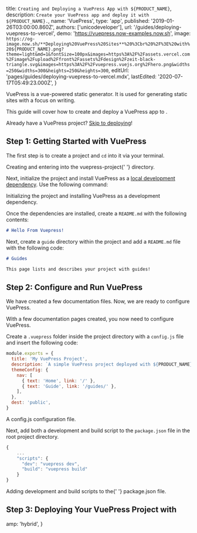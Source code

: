 
  title: `Creating and Deploying a VuePress App with ${PRODUCT_NAME}`,
  description: `Create your VuePress app and deploy it with ${PRODUCT_NAME}.`,
  name: 'VuePress',
  type: 'app',
  published: '2019-01-26T03:00:00.860Z',
  authors: ['unicodeveloper'],
  url: '/guides/deploying-vuepress-to-vercel',
  demo: 'https://vuepress.now-examples.now.sh',
  image: `https://og-image.now.sh/**Deploying%20VuePress%20Sites**%20%3Cbr%20%2F%3E%20with%20${PRODUCT_NAME}.png?theme=light&md=1&fontSize=100px&images=https%3A%2F%2Fassets.vercel.com%2Fimage%2Fupload%2Ffront%2Fassets%2Fdesign%2Fzeit-black-triangle.svg&images=https%3A%2F%2Fvuepress.vuejs.org%2Fhero.png&widths=250&widths=300&heights=250&heights=300`,
  editUrl: 'pages/guides/deploying-vuepress-to-vercel.mdx',
  lastEdited: '2020-07-17T05:49:23.000Z',
}

VuePress is a vue-powered static generator. It is used for generating static sites with a focus on writing.

This guide will cover how to create and deploy a VuePress app to <ProductName />.

Already have a VuePress project? [Skip to deploying](#step-3:-deploying-your-vuepress-project-with-vercel)!

## Step 1: Getting Started with VuePress

The first step is to create a project and `cd` into it via your terminal.

<Snippet
  width="100%"
  dark
  text="mkdir vuepress-project && cd vuepress-project"
/>
<Caption>
  Creating and entering into the <InlineCode>vuepress-project</InlineCode>{' '}
  directory.
</Caption>

Next, initialize the project and install VuePress as a [local development dependency](https://docs.npmjs.com/specifying-dependencies-and-devdependencies-in-a-package-json-file). Use the following command:

<Snippet width="100%" dark text="npm init -y && npm i -D vuepress" />
<Caption>
  Initializing the project and installing VuePress as a development dependency.
</Caption>

Once the dependencies are installed, create a `README.md` with the following contents:

```markdown
# Hello From Vuepress!
```

Next, create a `guide` directory within the project and add a `README.md` file with the following code:

```markdown
# Guides

This page lists and describes your project with guides!
```

## Step 2: Configure and Run VuePress

We have created a few documentation files. Now, we are ready to configure VuePress.

With a few documentation pages created, you now need to configure VuePress.

Create a `.vuepress` folder inside the project directory with a `config.js` file and insert the following code:

```js
module.exports = {
  title: 'My VuePress Project',
  description: `A simple VuePress project deployed with ${PRODUCT_NAME}.`,
  themeConfig: {
    nav: [
      { text: 'Home', link: '/' },
      { text: 'Guide', link: '/guides/' },
    ],
  },
  dest: 'public',
}
```

<Caption>
  A <InlineCode>config.js</InlineCode> configuration file.
</Caption>

Next, add both a development and build script to the `package.json` file in the root project directory.

```js
{
    ...
    "scripts": {
      "dev": "vuepress dev",
      "build": "vuepress build"
    }
}
```

<Caption>
  Adding development and build scripts to the{' '}
  <InlineCode>package.json</InlineCode> file.
</Caption>

## Step 3: Deploying Your VuePress Project with <NameWrapper name={PRODUCT_NAME} />

<DeploySection meta={meta} />


  amp: 'hybrid',
}
